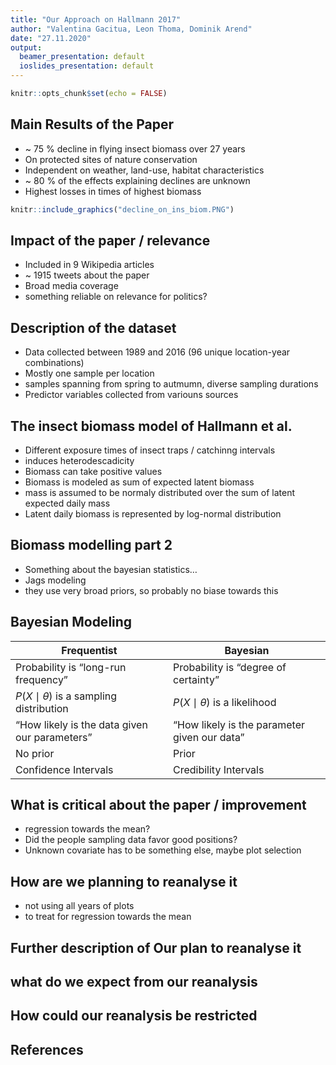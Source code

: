 ```yaml
---
title: "Our Approach on Hallmann 2017"
author: "Valentina Gacitua, Leon Thoma, Dominik Arend"
date: "27.11.2020"
output:
  beamer_presentation: default
  ioslides_presentation: default
---
```


```r
knitr::opts_chunk$set(echo = FALSE)
```

## Main Results of the Paper
* ~ 75 % decline in flying insect biomass over 27 years
* On protected sites of nature conservation
* Independent on weather, land-use, habitat characteristics
* ~ 80 % of the effects explaining declines are unknown
* Highest losses in times of highest biomass

```r
knitr::include_graphics("decline_on_ins_biom.PNG")
```


## Impact of the paper / relevance
* Included in 9 Wikipedia articles
* ~ 1915 tweets about the paper
* Broad media coverage
* something reliable on relevance for politics?

## Description of the dataset
* Data collected between 1989 and 2016 (96 unique location-year combinations)
* Mostly one sample per location
* samples spanning from spring to autmumn, diverse sampling durations
* Predictor variables collected from variouns sources

## The insect biomass model of Hallmann et al.
* Different exposure times of insect traps / catchinng intervals
+ induces heterodescadicity
* Biomass can take positive values
* Biomass is modeled as sum of expected latent biomass
+ mass is assumed to be normaly distributed over the sum of latent expected daily mass
+ Latent daily biomass is represented by log-normal distribution

## Biomass modelling part 2
+ Something about the bayesian statistics...
+ Jags modeling
* they use very broad priors, so probably no biase towards this

## Bayesian Modeling
| Frequentist | Bayesian |
| ---- | ---- |
| Probability is "long-run frequency" | Probability is "degree of certainty" |
| $P(X \mid \theta)$ is a sampling distribution | $P(X \mid \theta)$ is a likelihood |
| "How likely is the data given our parameters" | "How likely is the parameter given our data" |
| No prior | Prior |
| Confidence Intervals | Credibility Intervals |

## What is critical about the paper / improvement
* regression towards the mean?
 + Did the people sampling data favor good positions?
* Unknown covariate has to be something else, maybe plot selection

## How are we planning to reanalyse it
* not using all years of plots
+ to treat for regression towards the mean

## Further description of Our plan to reanalyse it

## what do we expect from our reanalysis

## How could our reanalysis be restricted

## References

